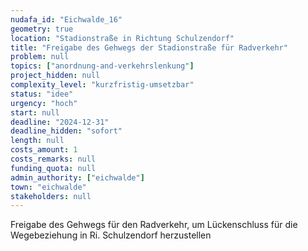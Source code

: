 ```yaml
---
nudafa_id: "Eichwalde_16"
geometry: true
location: "Stadionstraße in Richtung Schulzendorf"
title: "Freigabe des Gehwegs der Stadionstraße für Radverkehr"
problem: null
topics: ["anordnung-and-verkehrslenkung"]
project_hidden: null
complexity_level: "kurzfristig-umsetzbar"
status: "idee"
urgency: "hoch"
start: null
deadline: "2024-12-31"
deadline_hidden: "sofort"
length: null
costs_amount: 1
costs_remarks: null
funding_quota: null
admin_authority: ["eichwalde"]
town: "eichwalde"
stakeholders: null
---
```

Freigabe des Gehwegs für den Radverkehr, um Lückenschluss für die Wegebeziehung in Ri. Schulzendorf herzustellen
